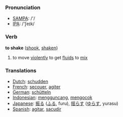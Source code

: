 === Pronunciation ===
*[[w:SAMPA|SAMPA]]: /'/
*[[w:IPA|IPA]]: /'ʃeɪk/

=== Verb ===

'''to shake''' ([[shook]], [[shaken]])

# to move [[violently]] to get [[fluid]]s to [[mix]]

=== Translations ===
*[[Dutch]]: [[schudden]]
*[[French]]: [[secouer]], [[agiter]]
*[[German]]: [[schütteln]]
*[[Indonesian]]: [[guncang|mengguncang]], [[kocok|mengocok]]
*[[Japanese]]: [[振る]] ([[ふる]], furu), [[揺らす]] ([[ゆらす]], yurasu)
*[[Spanish]]: [[agitar]], [[sacudir]]
